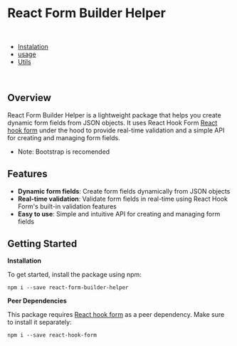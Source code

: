 
<Meta title="Introduction" />

# React Form Builder Helper

<br/>

- [Instalation](#getting-started)
- [usage](/usage)
- [Utils](/utils)

<br/>

**Overview**
------------

React Form Builder Helper is a lightweight package that helps you create dynamic form fields from JSON objects. It uses React Hook Form [React hook form](https://react-hook-form.com/) under the hood to provide real-time validation and a simple API for creating and managing form fields.

* Note: Bootstrap is recomended

**Features**
------------

* **Dynamic form fields**: Create form fields dynamically from JSON objects
* **Real-time validation**: Validate form fields in real-time using React Hook Form's built-in validation features
* **Easy to use**: Simple and intuitive API for creating and managing form fields

**Getting Started**
-------------------

**Installation**

To get started, install the package using npm:
```
npm i --save react-form-builder-helper
```


**Peer Dependencies**

This package requires [React hook form](https://react-hook-form.com/) as a peer dependency. Make sure to install it separately:
```
npm i --save react-hook-form
```